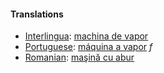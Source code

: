 ==== Translations ====
*[[Interlingua]]: [[machina de vapor]]
*[[Portuguese]]: [[máquina a vapor]] ''f''
*[[Romanian]]: [[maşină cu abur]]